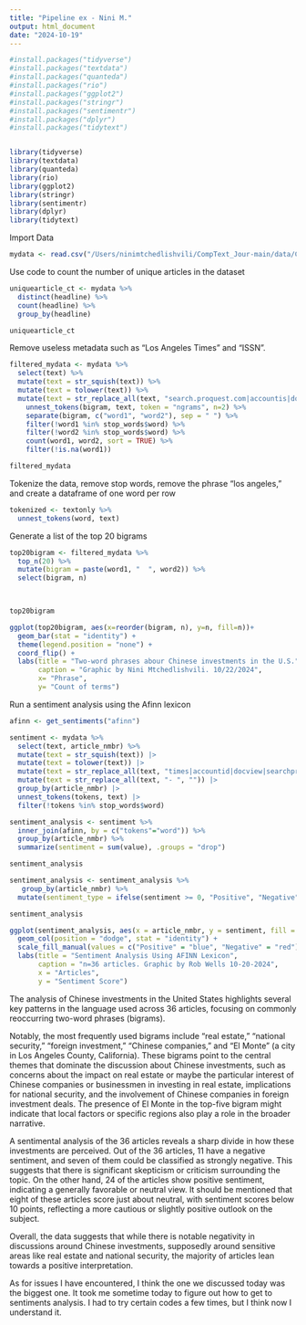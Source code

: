 ```yaml
---
title: "Pipeline ex - Nini M."
output: html_document
date: "2024-10-19"
---
```


```r
#install.packages("tidyverse")
#install.packages("textdata")
#install.packages("quanteda")
#install.packages("rio")
#install.packages("ggplot2")
#install.packages("stringr")
#install.packages("sentimentr")
#install.packages("dplyr")
#install.packages("tidytext")


library(tidyverse)
library(textdata)
library(quanteda)
library(rio)
library(ggplot2)
library(stringr)
library(sentimentr)
library(dplyr)
library(tidytext)


```


Import Data
```r

mydata <- read.csv("/Users/ninimtchedlishvili/CompText_Jour-main/data/ChinaFDI-LAT_tidy.csv")


```

Use code to count the number of unique articles in the dataset
```r

uniquearticle_ct <- mydata %>% 
  distinct(headline) %>%  
  count(headline) %>% 
  group_by(headline)

uniquearticle_ct

```

Remove useless metadata such as "Los Angeles Times" and "ISSN".
```r
filtered_mydata <- mydata %>% 
  select(text) %>% 
  mutate(text = str_squish(text)) %>%  
  mutate(text = tolower(text)) %>%   
  mutate(text = str_replace_all(text, "search.proquest.com|accountis|docview|document|id|url|searchcom|calif|https|title|pages|publication date|subject|language of publication: english|document url|copyright|last updated |database|startofarticle|proquest document|id|classification|https|--|info cali|people|proquest central|publication|info|illustration|caption|[0-9.]|identifier/keyword| twitter|los angeles|los angeles times|times|ISSN|issn|;|los angeles, calif\\.", "")) %>%  
    unnest_tokens(bigram, text, token = "ngrams", n=2) %>% 
    separate(bigram, c("word1", "word2"), sep = " ") %>% 
    filter(!word1 %in% stop_words$word) %>% 
    filter(!word2 %in% stop_words$word) %>% 
    count(word1, word2, sort = TRUE) %>% 
    filter(!is.na(word1))

filtered_mydata

```


Tokenize the data, remove stop words, remove the phrase "los angeles," and create a dataframe of one word per row


```r
tokenized <- textonly %>% 
  unnest_tokens(word, text)

```

Generate a list of the top 20 bigrams


```r
top20bigram <- filtered_mydata %>% 
  top_n(20) %>% 
  mutate(bigram = paste(word1, "  ", word2)) %>% 
  select(bigram, n)

  

top20bigram

```



```r
  
ggplot(top20bigram, aes(x=reorder(bigram, n), y=n, fill=n))+
  geom_bar(stat = "identity") +
  theme(legend.position = "none") +
  coord_flip() +
  labs(title = "Two-word phrases abour Chinese investments in the U.S.",
       caption = "Graphic by Nini Mtchedlishvili. 10/22/2024", 
       x= "Phrase",
       y= "Count of terms")

```


Run a sentiment analysis using the Afinn lexicon

```r
afinn <- get_sentiments("afinn")

sentiment <- mydata %>% 
  select(text, article_nmbr) %>% 
  mutate(text = str_squish(text)) |> 
  mutate(text = tolower(text)) |>  
  mutate(text = str_replace_all(text, "times|accountid|docview|searchproquestcom|proquest|los|angeles|calif|document|id|url|searchcom|title|pages|publication date|publication subject|issn|language of publication: english|document url|copyright|last updated|database|startofarticle|proquest document id|classification|https|--|people|publication info|illustration|caption|[0-9.]|identifier /keyword|twitter\\.", "")) |> 
  mutate(text = str_replace_all(text, "- ", "")) |> 
  group_by(article_nmbr) |> 
  unnest_tokens(tokens, text) |> 
  filter(!tokens %in% stop_words$word) 


```


```r

sentiment_analysis <- sentiment %>%
  inner_join(afinn, by = c("tokens"="word")) %>%
  group_by(article_nmbr) %>%  
  summarize(sentiment = sum(value), .groups = "drop")

sentiment_analysis
```

```r

sentiment_analysis <- sentiment_analysis %>%
   group_by(article_nmbr) %>% 
  mutate(sentiment_type = ifelse(sentiment >= 0, "Positive", "Negative"))

sentiment_analysis
```


```r
ggplot(sentiment_analysis, aes(x = article_nmbr, y = sentiment, fill = sentiment_type)) +
  geom_col(position = "dodge", stat = "identity") +
  scale_fill_manual(values = c("Positive" = "blue", "Negative" = "red")) + 
  labs(title = "Sentiment Analysis Using AFINN Lexicon",
       caption = "n=36 articles. Graphic by Rob Wells 10-20-2024",
       x = "Articles",
       y = "Sentiment Score") 

```


The analysis of Chinese investments in the United States highlights several key patterns in the language used across 36 articles, focusing on commonly reoccurring two-word phrases (bigrams). 

Notably, the most frequently used bigrams include "real estate," "national security," "foreign investment," "Chinese companies," and "El Monte" (a city in Los Angeles County, California). These bigrams point to the central themes that dominate the discussion about Chinese investments, such as concerns about the impact on real estate or maybe the particular interest of Chinese companies or businessmen in investing in real estate, implications for national security, and the involvement of Chinese companies in foreign investment deals. The presence of El Monte in the top-five bigram might indicate that local factors or specific regions also play a role in the broader narrative. 

A sentimental analysis of the 36 articles reveals a sharp divide in how these investments are perceived. Out of the 36 articles, 11 have a negative sentiment, and seven of them could be classified as strongly negative. This suggests that there is significant skepticism or criticism surrounding the topic. On the other hand, 24 of the articles show positive sentiment, indicating a generally favorable or neutral view. It should be mentioned that eight of these articles score just about neutral, with sentiment scores below 10 points, reflecting a more cautious or slightly positive outlook on the subject. 

Overall, the data suggests that while there is notable negativity in discussions around Chinese investments, supposedly around sensitive areas like real estate and national security, the majority of articles lean towards a positive interpretation. 

As for issues I have encountered, I think the one we discussed today was the biggest one. It took me sometime today to figure out how to get to sentiments analysis. I had to try certain codes a few times, but I think now I understand it. 
